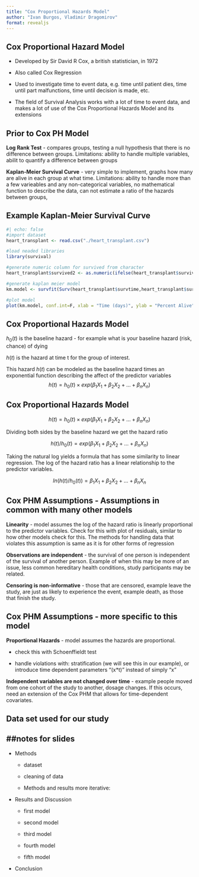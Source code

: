 ```yaml
---
title: "Cox Proportional Hazards Model"
author: "Ivan Burgos, Vladimir Dragomirov"
format: revealjs
---
```


## Cox Proportional Hazard Model

::: incremental
-   Developed by Sir David R Cox, a british statistician, in 1972

-   Also called Cox Regression

-   Used to investigate time to event data, e.g. time until patient dies, time until part malfunctions, time until decision is made, etc.

-   The field of Survival Analysis works with a lot of time to event data, and makes a lot of use of the Cox Proportional Hazards Model and its extensions
:::

## Prior to Cox PH Model

**Log Rank Test** - compares groups, testing a null hypothesis that there is no difference between groups. Limitations: ability to handle multiple variables, abilit to quantify a difference between groups

**Kaplan-Meier Survival Curve** - very simple to implement, graphs how many are alive in each group at what time. Limitations: ability to handle more than a few varieables and any non-categorical variables, no mathematical function to describe the data, can not estimate a ratio of the hazards between groups,

## Example Kaplan-Meier Survival Curve

```r
#| echo: false
#import dataset
heart_transplant <- read.csv("./heart_transplant.csv")

#load neaded libraries
library(survival)

#generate numeric column for survived from character
heart_transplant$survived2 <- as.numeric(ifelse(heart_transplant$survived=="dead",1,0))

#generate kaplan meier model
km.model <- survfit(Surv(heart_transplant$survtime,heart_transplant$survived2)~1)

#plot model
plot(km.model, conf.int=F, xlab = "Time (days)", ylab = "Percent Alive", main="Kaplan Meier Model Heart Transplant Candidatae Survival")
```

## Cox Proportional Hazards Model

$h_0(t)$ is the baseline hazard - for example what is your baseline hazard (risk, chance) of dying

$h(t)$ is the hazard at time t for the group of interest.

This hazard $h(t)$ can be modeled as the baseline hazard times an exponential function describing the affect of the predictor variables $$
h(t)=h_0(t) \times exp (\beta_1X_{1} + \beta_{2}X_{2} + \dots + \beta_n X_{n})
$$

## Cox Proportional Hazards Model

$$ h(t)=h_0(t) \times exp (\beta_1X_{1} + \beta_{2}X_{2} + \dots + \beta_n X_{n}) $$

Dividing both sides by the baseline hazard we get the hazard ratio

$$
h(t)/h_0(t)= exp (\beta_1X_{1} + \beta_{2}X_{2} + \dots + \beta_n X_{n})
$$

Taking the natural log yields a formula that has some similarity to linear regression. The log of the hazard ratio has a linear relationship to the predictor variables.

$$
ln(h(t)/h_0(t))= \beta_1X_{1} + \beta_{2}X_{2} + \dots + \beta_n X_{n}
$$

## Cox PHM Assumptions -  Assumptions in common with many other models  {.smaller}

**Linearity** - model assumes the log of the hazard ratio is linearly proportional to the predictor variables. Check for this with plot of residuals, similar to how other models check for this. The methods for handling data that violates this assumption is same as it is for other forms of regression

**Observations are independent** - the survival of one person is independent of the survival of another person. Example of when this may be more of an issue, less common hereditary health conditions, study participants may be related.

**Censoring is non-informative** - those that are censored, example leave the study, are just as likely to experience the event, example death, as those that finish the study.

## Cox PHM Assumptions - more specific to this model  {.smaller}

**Proportional Hazards** - model assumes the hazards are proportional.

-   check this with Schoenffieldt test

-   handle violations with: stratification (we will see this in our example), or introduce time dependent parameters "(x\*t)" instead of simply "x"

**Independent variables are not changed over time** - example people moved from one cohort of the study to another, dosage changes. If this occurs, need an extension of the Cox PHM that allows for time-dependent covariates.

## Data set used for our study

## ##notes for slides  {.scrollable}

-   Methods

    -   dataset

    -   cleaning of data

    -   Methods and results more iterative:

-   Results and Discussion

    -   first model

    -   second model

    -   third model

    -   fourth model

    -   fifth model

-   Conclusion
